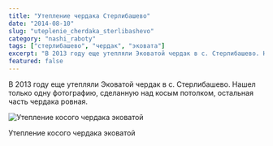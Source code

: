 ```yaml
---
title: "Утепление чердака Стерлибашево"
date: "2014-08-10"
slug: "uteplenie_cherdaka_sterlibashevo"
category: "nashi_raboty"
tags: ["стерлибашево", "чердак", "эковата"]
excerpt: "В 2013 году еще утепляли Эковатой чердак в с. Стерлибашево. Нашел только одну фотографию, сделанную над косым потолком, остальная часть чердака ровная...."
featured: false
---
```


В 2013 году еще утепляли Эковатой чердак в с. Стерлибашево. Нашел только одну фотографию, сделанную над косым потолком, остальная часть чердака ровная.

![Утепление косого чердака эковатой](../images/2014/08/09112013321-e1407697559266.jpg)

Утепление косого чердака эковатой
